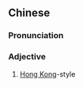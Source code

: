 ==Chinese==
{{zh-forms}}

===Pronunciation===
{{zh-pron
|m=gǎngshì
|c=gong2 sik1
|cat=a
}}

===Adjective===
{{zh-adj}}

# [[Hong Kong]]-style
#: {{zh-x|港式 英語|'''''Hong Kong''' English''}}
#: {{zh-x|港式 奶茶|'''''Hong Kong-style''' milk tea''}}